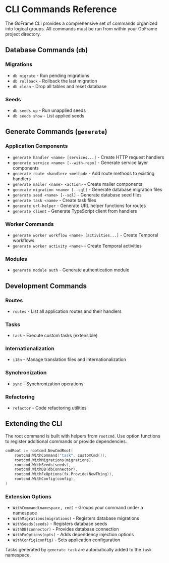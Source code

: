# CLI Commands Reference

The GoFrame CLI provides a comprehensive set of commands organized into logical groups. All commands must be run from within your GoFrame project directory.

## Database Commands (`db`)

### Migrations
- `db migrate` - Run pending migrations
- `db rollback` - Rollback the last migration  
- `db clean` - Drop all tables and reset database

### Seeds
- `db seeds up` - Run unapplied seeds
- `db seeds show` - List applied seeds

## Generate Commands (`generate`)

### Application Components
- `generate handler <name> [services...]` - Create HTTP request handlers
- `generate service <name> [--with-repo]` - Generate service layer components
- `generate route <handler> <method>` - Add route methods to existing handlers
- `generate mailer <name> <action>` - Create mailer components
- `generate migration <name> [--sql]` - Generate database migration files
- `generate seed <name> [--sql]` - Generate database seed files
- `generate task <name>` - Create task files
- `generate url-helper` - Generate URL helper functions for routes
- `generate client` - Generate TypeScript client from handlers

### Worker Commands
- `generate worker workflow <name> [activities...]` - Create Temporal workflows
- `generate worker activity <name>` - Create Temporal activities

### Modules
- `generate module auth` - Generate authentication module

## Development Commands

### Routes
- `routes` - List all application routes and their handlers

### Tasks  
- `task` - Execute custom tasks (extensible)

### Internationalization
- `i18n` - Manage translation files and internationalization

### Synchronization
- `sync` - Synchronization operations

### Refactoring
- `refactor` - Code refactoring utilities

## Extending the CLI

The root command is built with helpers from `rootcmd`. Use option functions to register additional commands or provide dependencies.

```go filename="cmd/cli/main.go"
cmdRoot := rootcmd.NewCmdRoot(
    rootcmd.WithCommand("task", customCmd()),
    rootcmd.WithMigrations(migrations),
    rootcmd.WithSeeds(seeds),
    rootcmd.WithDB(dbConnector),
    rootcmd.WithFxOptions(fx.Provide(NewThing)),
    rootcmd.WithConfig(config),
)
```

### Extension Options

- `WithCommand(namespace, cmd)` - Groups your command under a namespace
- `WithMigrations(migrations)` - Registers database migrations
- `WithSeeds(seeds)` - Registers database seeds  
- `WithDB(connector)` - Provides database connection
- `WithFxOptions(opts)` - Adds dependency injection options
- `WithConfig(config)` - Sets application configuration

Tasks generated by `generate task` are automatically added to the `task` namespace.
